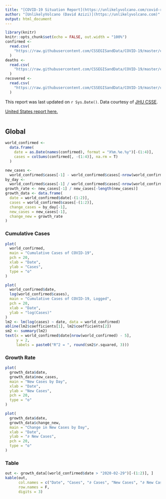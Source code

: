 ```yaml
---
title: "[COVID-19 Situation Report](https://unlikelyvolcano.com/covid-report.html)"
author: "[UnlikelyVolcano (David Azizi)](https://unlikelyvolcano.com)"
output: html_document
---
```


```r
library(knitr)
knitr::opts_chunk$set(echo = FALSE, out.width = "100%")
confirmed <-
  read.csv(
    "https://raw.githubusercontent.com/CSSEGISandData/COVID-19/master/csse_covid_19_data/csse_covid_19_time_series/time_series_19-covid-Confirmed.csv"
  )
deaths <-
  read.csv(
    "https://raw.githubusercontent.com/CSSEGISandData/COVID-19/master/csse_covid_19_data/csse_covid_19_time_series/time_series_19-covid-Deaths.csv"
  )
recovered <-
  read.csv(
    "https://raw.githubusercontent.com/CSSEGISandData/COVID-19/master/csse_covid_19_data/csse_covid_19_time_series/time_series_19-covid-Recovered.csv"
  )
```

This report was last updated on `r Sys.Date()`. Data courtesy of [JHU CSSE](https://systems.jhu.edu/research/public-health/ncov/).

[United States report here.](https://unlikelyvolcano.com/covid-us.html)

<script>var clicky_site_ids = clicky_site_ids || []; clicky_site_ids.push(101237072);</script>
<script async src="//static.getclicky.com/js"></script>
<noscript><p><img alt="Clicky" width="1" height="1" src="//in.getclicky.com/101237072ns.gif" /></p></noscript>

## Global {.tabset}

```r
world_confirmed <-
  data.frame(
    date = as.Date(names(confirmed), format = "X%m.%e.%y")[-(1:4)],
    cases = colSums(confirmed[, -(1:4)], na.rm = T)
  )

new_cases <-
  world_confirmed$cases[-1] - world_confirmed$cases[-nrow(world_confirmed)]
by_day <-
  world_confirmed$cases[-1] / world_confirmed$cases[-nrow(world_confirmed)]
growth_rate <- new_cases[-1] / new_cases[-length(new_cases)]
growth_data <- data.frame(
  date = world_confirmed$date[-(1:2)],
  cases = world_confirmed$cases[-(1:2)],
  change_cases = by_day[-1],
  new_cases = new_cases[-1],
  change_new = growth_rate
)
```

### Cumulative Cases
```r
plot(
  world_confirmed,
  main = "Cumulative Cases of COVID-19",
  pch = 20,
  xlab = "Date",
  ylab = "Cases",
  type = "o"
)
```


```r
plot(
  world_confirmed$date,
  log(world_confirmed$cases),
  main = "Cumulative Cases of COVID-19, Logged",
  pch = 20,
  xlab = "Date",
  ylab = "log(Cases)"
)
lm2 <- lm(log(cases) ~ date, data = world_confirmed)
abline(lm2$coefficients[1], lm2$coefficients[2])
sm2 <- summary(lm2)
text(x = world_confirmed$date[nrow(world_confirmed) - 5],
     y = 2,
     labels = paste0("R^2 = ", round(sm2$r.squared, 3)))
```

### Growth Rate

```r
plot(
  growth_data$date,
  growth_data$new_cases,
  main = "New Cases by Day",
  xlab = "Date",
  ylab = "New Cases",
  pch = 20,
  type = "o"
)
```

```r
plot(
  growth_data$date,
  growth_data$change_new,
  main = "Change in New Cases by Day",
  xlab = "Date",
  ylab = "∂ New Cases",
  pch = 20,
  type = "o"
)
```

### Table

```r
out <- growth_data[(world_confirmed$date > "2020-02-29")[-(1:2)], ]
kable(out,
      col.names = c("Date", "Cases", "∂ Cases", "New Cases", "∂ New Cases"),
      row.names = F,
      digits = 3)
```


